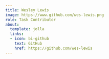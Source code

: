 ```yaml
---
title: Wesley Lewis
image: https://www.github.com/wes-lewis.png
role: Task Contributor
about:
  template: jolla
  links:
  - icon: bi-github
    text: GitHub
    href: https://github.com/wes-lewis
---
```


